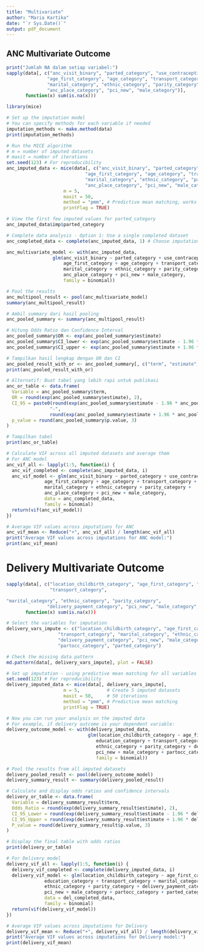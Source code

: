 ```yaml
---
title: "Multivariate"
author: "Maria Kartika"
date: "`r Sys.Date()`"
output: pdf_document
---
```

## ANC Multivariate Outcome
```r
print("Jumlah NA dalam setiap variabel:")
sapply(data[, c("anc_visit_binary", "parted_category", "use_contraception", 
               "age_first_category", "age_category", "transport_category",
               "marital_category", "ethnic_category", "parity_category",
               "anc_place_category", "pci_new", "male_category")], 
       function(x) sum(is.na(x)))
```
```r
library(mice)

# Set up the imputation model
# You can specify methods for each variable if needed
imputation_methods <- make.method(data)
print(imputation_methods)
```
```r
# Run the MICE algorithm
# m = number of imputed datasets
# maxit = number of iterations
set.seed(123) # For reproducibility
anc_imputed_data <- mice(data[, c("anc_visit_binary", "parted_category", "use_contraception",
                             "age_first_category", "age_category", "transport_category",
                             "marital_category", "ethnic_category", "parity_category",
                             "anc_place_category", "pci_new", "male_category")],
                     m = 5,
                     maxit = 50,
                     method = "pmm", # Predictive mean matching, works well for both numeric and categorical
                     printFlag = TRUE)
```
```r
# View the first few imputed values for parted_category
anc_imputed_data$imp$parted_category

# Complete data analysis - Option 1: Use a single completed dataset
anc_completed_data <- complete(anc_imputed_data, 1) # Choose imputation #1
```
```r
anc_multivariate_model <- with(anc_imputed_data, 
                 glm(anc_visit_binary ~ parted_category + use_contraception +
                     age_first_category + age_category + transport_category +
                     marital_category + ethnic_category + parity_category +
                     anc_place_category + pci_new + male_category,
                     family = binomial))

# Pool the results
anc_multipool_result <- pool(anc_multivariate_model)
summary(anc_multipool_result)
```
```r
# Ambil summary dari hasil pooling
anc_pooled_summary <- summary(anc_multipool_result)

# Hitung Odds Ratio dan Confidence Interval
anc_pooled_summary$OR <- exp(anc_pooled_summary$estimate)
anc_pooled_summary$CI_lower <- exp(anc_pooled_summary$estimate - 1.96 * anc_pooled_summary$std.error)
anc_pooled_summary$CI_upper <- exp(anc_pooled_summary$estimate + 1.96 * anc_pooled_summary$std.error)

# Tampilkan hasil lengkap dengan OR dan CI
anc_pooled_result_with_or <- anc_pooled_summary[, c("term", "estimate", "std.error", "p.value", "OR", "CI_lower", "CI_upper")]
print(anc_pooled_result_with_or)

# Alternatif: Buat tabel yang lebih rapi untuk publikasi
anc_or_table <- data.frame(
  Variable = anc_pooled_summary$term,
  OR = round(exp(anc_pooled_summary$estimate), 2),
  CI_95 = paste0(round(exp(anc_pooled_summary$estimate - 1.96 * anc_pooled_summary$std.error), 2), 
                "-", 
                round(exp(anc_pooled_summary$estimate + 1.96 * anc_pooled_summary$std.error), 2)),
  p_value = round(anc_pooled_summary$p.value, 3)
)

# Tampilkan tabel
print(anc_or_table)
```
```r
# Calculate VIF across all imputed datasets and average them
# For ANC model
anc_vif_all <- lapply(1:5, function(i) {
  anc_vif_completed <- complete(anc_imputed_data, i)
  anc_vif_model <- glm(anc_visit_binary ~ parted_category + use_contraception +
              age_first_category + age_category + transport_category +
              marital_category + ethnic_category + parity_category +
              anc_place_category + pci_new + male_category,
              data = anc_completed_data,
              family = binomial)
  return(vif(anc_vif_model))
})

# Average VIF values across imputations for ANC
anc_vif_mean <- Reduce("+", anc_vif_all) / length(anc_vif_all)
print("Average VIF values across imputations for ANC model:")
print(anc_vif_mean)

```

# Delivery Multivariate Outcome
```r
sapply(data[, c("location_childbirth_category", "age_first_category", "education_category", 
                "transport_category",
```
```r
"marital_category", "ethnic_category", "parity_category",
               "delivery_payment_category", "pci_new", "male_category", "partocc_category", "parted_category")], 
       function(x) sum(is.na(x)))
```
```r
# Select the variables for imputation
delivery_vars_impute <- c("location_childbirth_category", "age_first_category", "education_category",
                   "transport_category", "marital_category", "ethnic_category", "parity_category",
                   "delivery_payment_category", "pci_new", "male_category", 
                   "partocc_category", "parted_category")

# Check the missing data pattern
md.pattern(data[, delivery_vars_impute], plot = FALSE)
```
```r
# Set up imputation - using predictive mean matching for all variables
set.seed(123) # For reproducibility
delivery_imputed_data <- mice(data[, delivery_vars_impute], 
                     m = 5,          # Create 5 imputed datasets
                     maxit = 50,     # 50 iterations
                     method = "pmm", # Predictive mean matching
                     printFlag = TRUE)
```
```r
# Now you can run your analysis on the imputed data
# For example, if delivery outcome is your dependent variable:
delivery_outcome_model <- with(delivery_imputed_data,
                              glm(location_childbirth_category ~ age_first_category + 
                                 education_category + transport_category + marital_category + 
                                 ethnic_category + parity_category + delivery_payment_category + 
                                 pci_new + male_category + partocc_category + parted_category,
                                 family = binomial))
```
```r
# Pool the results from all imputed datasets
delivery_pooled_result <- pool(delivery_outcome_model)
delivery_summary_result <- summary(delivery_pooled_result)

# Calculate and display odds ratios and confidence intervals
delivery_or_table <- data.frame(
  Variable = delivery_summary_result$term,
  Odds_Ratio = round(exp(delivery_summary_result$estimate), 2),
  CI_95_Lower = round(exp(delivery_summary_result$estimate - 1.96 * delivery_summary_result$std.error), 2),
  CI_95_Upper = round(exp(delivery_summary_result$estimate + 1.96 * delivery_summary_result$std.error), 2),
  P_value = round(delivery_summary_result$p.value, 3)
)

# Display the final table with odds ratios
print(delivery_or_table)
```
```r
# For Delivery model
delivery_vif_all <- lapply(1:5, function(i) {
  delivery_vif_completed <- complete(delivery_imputed_data, i)
  delivery_vif_model <- glm(location_childbirth_category ~ age_first_category + 
              education_category + transport_category + marital_category + 
              ethnic_category + parity_category + delivery_payment_category + 
              pci_new + male_category + partocc_category + parted_category,
              data = del_completed_data,
              family = binomial)
  return(vif(delivery_vif_model))
})

# Average VIF values across imputations for Delivery
delivery_vif_mean <- Reduce("+", delivery_vif_all) / length(delivery_vif_all)
print("Average VIF values across imputations for Delivery model:")
print(delivery_vif_mean)
```

